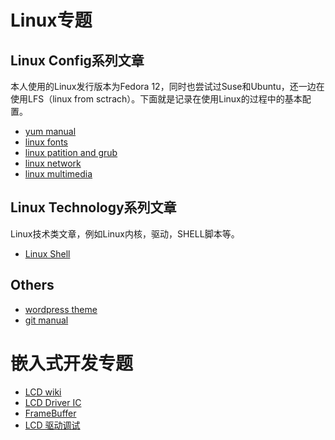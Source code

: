 = Linux专题 =
== Linux Config系列文章 ==
本人使用的Linux发行版本为Fedora 12，同时也尝试过Suse和Ubuntu，还一边在使用LFS（linux from sctrach）。下面就是记录在使用Linux的过程中的基本配置。
* [[yum manual]]
* [[linux fonts]]
* [[linux patition and grub]]
* [[linux network]]
* [[linux multimedia]]


== Linux Technology系列文章 ==
Linux技术类文章，例如Linux内核，驱动，SHELL脚本等。
* [[Linux Shell]]

== Others ==
* [[wordpress theme]]
* [[git manual]]

= 嵌入式开发专题 =
* [[LCD wiki]]
* [[LCD Driver IC]]
* [[FrameBuffer]]
* [[LCD 驱动调试]]
